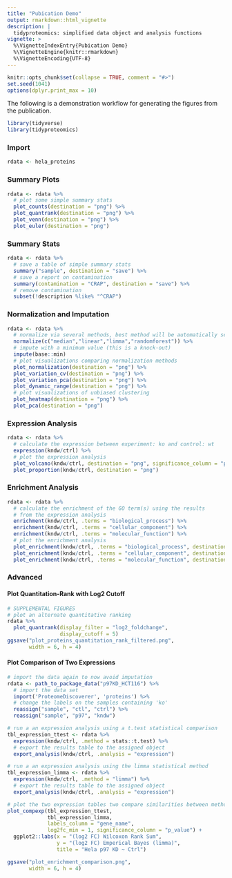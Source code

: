 ```yaml
---
title: "Pubication Demo"
output: rmarkdown::html_vignette
description: |
  tidyproteomics: simplified data object and analysis functions
vignette: >
  %\VignetteIndexEntry{Pubication Demo}
  %\VignetteEngine{knitr::rmarkdown}
  %\VignetteEncoding{UTF-8}
---
```


```r
knitr::opts_chunk$set(collapse = TRUE, comment = "#>")
set.seed(1041)
options(dplyr.print_max = 10)
```

The following is a demonstration workflow for generating the figures from the publication.

```r
library(tidyverse)
library(tidyproteomics)
```

### Import

```r
rdata <- hela_proteins
```

### Summary Plots

```r
rdata <- rdata %>%
  # plot some simple summary stats
  plot_counts(destination = "png") %>%
  plot_quantrank(destination = "png") %>%
  plot_venn(destination = "png") %>%
  plot_euler(destination = "png")
```

### Summary Stats

```r
rdata <- rdata %>%
  # save a table of simple summary stats
  summary("sample", destination = "save") %>%
  # save a report on contamination
  summary(contamination = "CRAP", destination = "save") %>%
  # remove contamination
  subset(!description %like% "^CRAP")
```

### Normalization and Imputation

```r
rdata <- rdata %>%
  # normalize via several methods, best method will be automatically selected
  normalize(c("median","linear","limma","randomforest")) %>%
  # impute with a minimum value (this is a knock-out)
  impute(base::min)
  # plot visualizations comparing normalization methods
  plot_normalization(destination = "png") %>%
  plot_variation_cv(destination = "png") %>% 
  plot_variation_pca(destination = "png") %>%
  plot_dynamic_range(destination = "png") %>%
  # plot visualizations of unbiased clustering
  plot_heatmap(destination = "png") %>%
  plot_pca(destination = "png")
```

### Expression Analysis

```r
rdata <- rdata %>%
  # calculate the expression between experiment: ko and control: wt
  expression(kndw/ctrl) %>%
  # plot the expression analysis
  plot_volcano(kndw/ctrl, destination = "png", significance_column = "p_value") %>% 
  plot_proportion(kndw/ctrl, destination = "png")
```

### Enrichment Analysis

```r
rdata <- rdata %>%
  # calculate the enrichment of the GO term(s) using the results
  # from the expression analysis
  enrichment(kndw/ctrl, .terms = "biological_process") %>%
  enrichment(kndw/ctrl, .terms = "cellular_component") %>%
  enrichment(kndw/ctrl, .terms = "molecular_function") %>%
  # plot the enrichment analysis
  plot_enrichment(kndw/ctrl, .terms = "biological_process", destination = "png") %>%
  plot_enrichment(kndw/ctrl, .terms = "cellular_component", destination = "png") %>%
  plot_enrichment(kndw/ctrl, .terms = "molecular_function", destination = "png") 
```

### Advanced

#### Plot Quantitation-Rank with Log2 Cutoff

```r
# SUPPLEMENTAL FIGURES
# plot an alternate quantitative ranking
rdata %>%
  plot_quantrank(display_filter = "log2_foldchange",
                 display_cutoff = 5)
ggsave("plot_proteins_quantitation_rank_filtered.png",
       width = 6, h = 4)
```

#### Plot Comparison of Two Expressions

```r
# import the data again to now avoid imputation
rdata <- path_to_package_data("p97KD_HCT116") %>%
  # import the data set
  import('ProteomeDiscoverer', 'proteins') %>%
  # change the labels on the samples containing 'ko'
  reassign("sample", "ctl", "ctrl") %>%
  reassign("sample", "p97", "kndw")

# run a an expression analysis using a t.test statistical comparison
tbl_expression_ttest <- rdata %>%
  expression(kndw/ctrl, .method = stats::t.test) %>%
  # export the results table to the assigned object
  export_analysis(kndw/ctrl, .analysis = "expression")

# run a an expression analysis using the limma statistical method
tbl_expression_limma <- rdata %>%
  expression(kndw/ctrl, .method = "limma") %>%
  # export the results table to the assigned object
  export_analysis(kndw/ctrl, .analysis = "expression")

# plot the two expression tables two compare similarities between methods
plot_compexp(tbl_expression_ttest,
             tbl_expression_limma,
             labels_column = "gene_name",
             log2fc_min = 1, significance_column = "p_value") +
  ggplot2::labs(x = "(log2 FC) Wilcoxon Rank Sum",
                y = "(log2 FC) Emperical Bayes (limma)",
                title = "Hela p97 KD ~ Ctrl")

ggsave("plot_enrichment_comparison.png",
       width = 6, h = 4)
```
